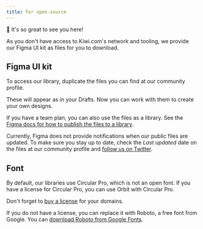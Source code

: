 ```yaml
---
title: For open-source
---
```


👋 It's so great to see you here!

As you don't have access to Kiwi.com's network and tooling,
we provide our Figma UI kit as files for you to download.

## Figma UI kit

To access our library, duplicate the files you can find at our community profile.

<FancyLink
  title="Orbit Figma profile"
  href="https://figma.com/@OrbitByKiwi"
  icon="figma"
/>

These will appear as in your Drafts.
Now you can work with them to create your own designs.

If you have a team plan, you can also use the files as a library.
See the [Figma docs for how to publish the files to a library](https://help.figma.com/hc/en-us/articles/360025508373).

<Callout type="warning">

Currently, Figma does not provide notifications when our public files are updated.
To make sure you stay up to date, check the _Last updated_ date on the files at our community profile
and [follow us on Twitter](https://twitter.com/OrbitKiwi).

</Callout>

## Font

By default, our libraries use Circular Pro, which is not an open font.
If you have a license for Circular Pro, you can use Orbit with Circular Pro.

<Callout type="warning">

Don't forget to [buy a license](https://lineto.com/the+fonts/font+categories/text+fonts/circular/) for your domains.

</Callout>

If you do not have a license, you can replace it with Roboto, a free font from Google.
You can [download Roboto from Google Fonts](https://fonts.google.com/specimen/Roboto).
